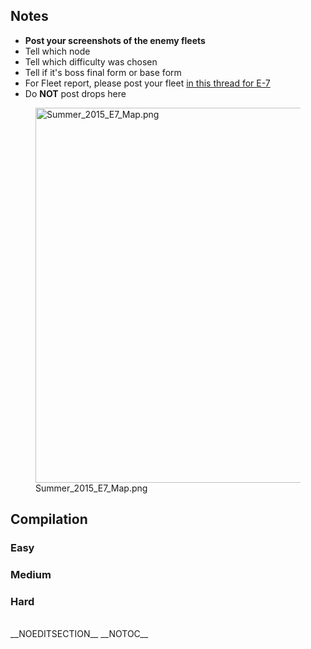 ==Notes==
* '''Post your screenshots of the enemy fleets'''
* Tell which node
* Tell which difficulty was chosen
* Tell if it's boss final form or base form
* For Fleet report, please post your fleet [[Thread:292558|in this thread for E-7]]
* Do '''NOT''' post drops here

[[File:Summer_2015_E7_Map.png|600px]]

==Compilation==
===Easy===
{{NodeInfo
| A
| Resource
| Fuel
| 50 + (Drums * 50) to max of 150
|-
| B
| Normal
| Line Abreast / Echelon
| Submarine So-Class/Flagship 
| Submarine Yo-Class/Elite
| Submarine Ka-Class
| Submarine Ka-Class
| Submarine Ka-Class
|-
| C
| Normal
| Diamond
| Transport Ship Wa-Class/Flagship
| Transport Ship Wa-Class
| Transport Ship Wa-Class
| Light Cruiser He-Class/Flagship
| Destroyer Ro-Class/Late Model
| Destroyer Ro-Class/Late Model
|-
| D
| Resource
| Ammunition
| 50 + (Drums * 50) to max of 150
|-
| E
| Normal
| Line Ahead / Double Line
| Heavy Cruiser Ri-Class/Flagship
| Heavy Cruiser Ne-Class
| Light Cruiser Ho-Class/Flagship
| Destroyer Ha-Class/Late Model Elite
| Destroyer I-Class/Late Model
| Destroyer I-Class/Late Model
|-
| F
| Normal
| Line Abreast / Echelon
| Submarine So-Class/Flagship 
| Submarine So-Class/Elite
| Submarine Ka-Class
| Submarine Ka-Class
| Submarine Ka-Class
|-
| G
| Select
|-
| H
| Select
|-
| I
| Normal
| Line Abreast / Echelon
| Submarine So-Class/Flagship 
| Submarine So-Class/Elite
| Submarine Yo-Class/Elite
| Submarine Ka-Class
| Submarine Ka-Class
| Submarine Ka-Class
|-
| J
| Normal
| Diamond
| Standard Carrier Wo-Class/Kai Flagship
| Standard Carrier Wo-Class/Flagship
| Heavy Cruiser Ne-Class
| Destroyer Ni-Class/Late Model
| Destroyer I-Class/Late Model
| Destroyer I-Class/Late Model
|-
| K
| Aerial
| Diamond
| Standard Carrier Wo-Class/Kai Flagship II
| Light Carrier Nu-Class/Flagship
| Light Carrier Nu-Class/Flagship
| Destroyer Ni-Class
| Destroyer Ni-Class
| Destroyer Ni-Class
|-
| K
| Aerial
| Diamond
| Standard Carrier Wo-Class/Kai Flagship II
| Light Carrier Nu-Class/Flagship
| Light Carrier Nu-Class/Flagship
| Light Cruiser Tsu-Class
| Destroyer Ni-Class
| Destroyer Ni-Class
|-
| L
| Normal
| Line Ahead / Double Line
| Battleship Princess
| Battleship Ru-Class/Flagship
| Battleship Ru-Class/Elite
| Destroyer Ni-Class/Late Model 
| Destroyer I-Class/Late Model 
| Destroyer I-Class/Late Model 
|-
| M
| Normal
| Diamond
| Standard Carrier Wo-Class/Kai Flagship
| Standard Carrier Wo-Class/Kai Flagship
| Light Cruiser Tsu-Class/Elite
| Destroyer Ni-Class/Late Model Elite
| Destroyer Ni-Class/Late Model Elite
| Transport Ship Wa-Class/Elite
|-
| N
| Empty
|-
| O
| Empty
|-
| P
| Empty
|-
| X
| Normal
| Line Ahead
| Harbour Princess
| Heavy Cruiser Ne-Class
| Heavy Cruiser Ne-Class
| Destroyer Ro-Class
| Destroyer Ro-Class
| Transport Ship Wa-Class
|-
| X
| Normal
| Line Ahead
| Harbour Princess
| Heavy Cruiser Ne-Class
| Destroyer Ro-Class
| Destroyer Ro-Class
| Transport Ship Wa-Class
| Transport Ship Wa-Class
|-
| Y
| Normal
| Line Ahead
| Isolated Island Demon/A
| Light Cruiser Tsu-Class
| Destroyer Ha-Class
| Destroyer Ha-Class
| Light Carrier Nu-Class
| Transport Ship Wa-Class/Flagship
|-
| Z
| Boss
| Line Ahead
| Air Defense Princess
| Battleship Princess
| Heavy Cruiser Ne-Class
| Destroyer Ni-Class/Late Model
| Destroyer I-Class/Late Model
| Destroyer I-Class/Late Model
|-
| Z
| Boss/Final
| Line Ahead
| Air Defense Princess
| Battleship Princess
| Heavy Cruiser Ne-Class
| Heavy Cruiser Ne-Class
| Destroyer Ni-Class/Late Model
| Destroyer Ni-Class/Late Model
| toggle_id = 1
| button_display = Click here to view enemy fleet
}}

===Medium===
{{NodeInfo
| A
| Resource
| Fuel
| 50 + (Drums * 50) to max of 150
|-
| B
| Normal
| Line Abreast / Echelon
| Submarine So-Class/Flagship 
| Submarine Yo-Class/Flagship 
| Submarine Yo-Class/Flagship 
| Submarine Ka-Class
| Submarine Ka-Class
|-<!-- Sourced info from wikiwiki.jp/kancolle START-->
| C
| Normal
| Diamond
| Transport Ship Wa-Class/Flagship
| Transport Ship Wa-Class/Elite
| Transport Ship Wa-Class/Elite
| Light Cruiser He-Class/Flagship
| Destroyer Ro-Class/Late Model Elite
| Destroyer Ro-Class/Late Model Elite
|-<!-- Sourced info from wikiwiki.jp/kancolle END -->
| D
| Resource
| Ammunition
| 50 + (Drums * 50) to max of 150
|-<!-- Sourced info from wikiwiki.jp/kancolle START-->
| E
| Normal
| Line Ahead / Double Line
| Heavy Cruiser Ne-Class/Elite
| Heavy Cruiser Ri-Class/Flagship
| Light Cruiser Ho-Class/Flagship
| Destroyer Ha-Class/Late Model Elite
| Destroyer I-Class/Late Model Elite
| Destroyer I-Class/Late Model Elite
|-<!-- Sourced info from wikiwiki.jp/kancolle END -->
| F
| normal
| Line Abreast
| Submarine So-Class/Flagship
| Submarine So-Class/Elite
| Submarine So-Class/Elite
| Submarine Ka-Class
| Submarine Ka-Class
|-
| G
| Select
|-
| H
| Select
|-
| I
| normal
| Echelon
| Submarine So-Class/Flagship
| Submarine So-Class/Elite
| Submarine Yo-Class/Elite
| Submarine Yo-Class/Elite
| Submarine Ka-Class
| Submarine Ka-Class
| -
| J
| Normal
| Double Line / Diamond
| Standard Carrier Wo-Class/Kai Flagship
| Standard Carrier Wo-Class/Flagship II
| Heavy Cruiser Ne-Class/Elite
| Destroyer Ni-Class/Late Model Elite
| Destroyer Ha-Class
| Destroyer Ha-Class
|-
| J
| normal
| Diamond
| Standard Carrier Wo-Class/Kai Flagship III
| Standard Carrier Wo-Class/Flagship II
| Heavy Cruiser Ne-Class/Elite
| Destroyer Ni-Class/Late Model Elite
| Destroyer Ha-Class/Late Model
| Destroyer Ha-Class/Late Model
|-
| K
| aerial
| Diamond
| Standard Carrier Wo-Class/Kai Flagship III
| Standard Carrier Wo-Class/Flagship II
| Standard Carrier Wo-Class/Flagship II
| Light Cruiser Tsu-Class/Elite
| Destroyer Ni-Class/Late Model
| Destroyer Ni-Class/Late Model
|-
| K
| aerial
| Diamond
| Standard Carrier Wo-Class/Kai Flagship III
| Standard Carrier Wo-Class/Flagship II
| Standard Carrier Wo-Class/Flagship II
| Destroyer Ni-Class/Late Model
| Destroyer Ni-Class/Late Model
| Destroyer Ni-Class/Late Model
|-
| L
| normal
| Double Line
| Battleship Princess
| Battleship Ru-Class/Flagship
| Battleship Ru-Class/Flagship
| Light Cruiser Tsu-Class
| Destroyer Ni-Class/Late Model
| Destroyer Ni-Class/Late Model
|-<!-- Sourced info from wikiwiki.jp/kancolle START-->
| M
| Normal
| Diamond / Double Line
| Standard Carrier Wo-Class/Kai Flagship
| Standard Carrier Wo-Class/Kai Flagship
| Light Cruiser Tsu-Class/Elite
| Destroyer Ni-Class/Late Model Elite
| Destroyer Ni-Class/Late Model Elite
| Transport Ship Wa-Class/Flagship
|-<!-- Sourced info from wikiwiki.jp/kancolle END -->
| N
| Empty
|-
| O
| Empty
|-
| P
| Empty
|-
| X
| Normal
| Line Ahead
| Harbour Princess
| Heavy Cruiser Ne-Class/Elite
| Heavy Cruiser Ne-Class/Elite
| Destroyer I-Class/Late Model
| Destroyer I-Class/Late Model 
| Transport Ship Wa-Class/Elite
|-
| X
| Normal
| Line Ahead
| Harbour Princess
| Heavy Cruiser Ne-Class/Elite
| Destroyer Ro-Class/Late Model
| Destroyer Ro-Class/Late Model
| Transport Ship Wa-Class/Elite
| Transport Ship Wa-Class/Elite
|-
| Y
| Normal
| Line Ahead
| Isolated Island Demon
| Light Cruiser Tsu-Class/Elite
| Destroyer Ha-Class/Late Model Elite
| Destroyer Ha-Class/Late Model Elite
| Light Carrier Nu-Class/Flagship
| Transport Ship Wa-Class/Flagship
|-
| Y
| normal
| Line Ahead
| Isolated Island Demon
| Light Cruiser Tsu-Class
| Destroyer Ha-Class/Late Model Elite
| Destroyer Ha-Class/Late Model Elite
| Light Carrier Nu-Class/Flagship
| Transport Ship Wa-Class/Flagship
|-
| Z
| Boss
| Line Ahead
| Air Defense Princess
| Battleship Princess
| Heavy Cruiser Ne-Class
| Heavy Cruiser Ne-Class
| Destroyer Ni-Class/Late Model Elite
| Destroyer Ni-Class/Late Model Elite
|-
| Z
| Boss/Final
| Line Ahead
| Air Defense Princess
| Battleship Princess
| Heavy Cruiser Ne-Class/Elite
| Heavy Cruiser Ne-Class/Elite
| Destroyer Ni-Class/Late Model Elite
| Destroyer Ni-Class/Late Model Elite
| toggle_id = 2
| button_display = Click here to view enemy fleet
}}

===Hard===
{{NodeInfo
| A
| Resource
| Fuel
| 50 + (Drums * 50) to max of 150
|-
| B
| Normal
| Line Abreast / Echelon
| Submarine So-Class/Flagship 
| Submarine Yo-Class/Flagship 
| Submarine Yo-Class/Flagship 
| Submarine Ka-Class/Elite 
| Submarine Ka-Class/Elite
|-
| C
| Normal
| Diamond
| Transport Ship Wa-Class/Flagship
| Transport Ship Wa-Class/Flagship
| Transport Ship Wa-Class/Flagship
| Light Cruiser He-Class/Flagship
| Destroyer Ro-Class/Late Model Elite
| Destroyer Ro-Class/Late Model Elite
|-
| D
| Resource
| Ammunition
| 50 + (Drums * 50) to max of 150
|-
| E
| Normal
| Line Ahead
| Heavy Cruiser Ne-Class/Elite
| Heavy Cruiser Ri-Class/Flagship
| Torpedo Cruiser Chi-Class/Flagship
| Destroyer Ha-Class/Late Model Elite
| Destroyer I-Class/Late Model Elite
| Destroyer I-Class/Late Model Elite
|-
| F
| Normal
| Line Abreast
| Submarine So-Class/Flagship 
| Submarine So-Class/Elite
| Submarine So-Class/Elite 
| Submarine Ka-Class/Elite 
| Submarine Ka-Class/Elite
|-
| G
| Select
|-
| H
| Select
|-
| I
| Normal
| Line Abreast
| Submarine So-Class/Flagship 
| Submarine So-Class/Elite
| Submarine Yo-Class/Elite
| Submarine Yo-Class/Elite 
| Submarine Ka-Class/Elite 
| Submarine Ka-Class/Elite 
|-
| J
| Normal
| Diamond
| Standard Carrier Wo-Class/Kai Flagship
| Standard Carrier Wo-Class/Flagship
| Heavy Cruiser Ne-Class/Elite
| Destroyer Ni-Class/Late Model Elite
| Destroyer Ha-Class/Late Model Elite
| Destroyer Ha-Class/Late Model Elite
|-
| J
| Normal
| Double Line
| Standard Carrier Wo-Class/Kai Flagship
| Standard Carrier Wo-Class/Flagship
| Heavy Cruiser Ne-Class/Elite
| Destroyer Ni-Class/Late Model Elite
| Destroyer Ha-Class/Late Model Elite
| Destroyer Ha-Class/Late Model Elite
|-
| K
| Aerial
| Diamond
| Standard Carrier Wo-Class/Kai Flagship
| Standard Carrier Wo-Class/Flagship 
| Standard Carrier Wo-Class/Flagship
| Destroyer Ni-Class/Late Model Elite
| Destroyer Ni-Class/Late Model Elite
| Destroyer Ni-Class/Late Model Elite
|-
| L
| Normal
| Line Ahead / Double Line
| Battleship Princess
| Battleship Ru-Class/Flagship
| Battleship Ru-Class/Flagship
| Light Cruiser Tsu-Class/Elite
| Destroyer Ni-Class/Late Model Elite 
| Destroyer Ni-Class/Late Model Elite
|-
| M
| Normal
| Double Line
| Standard Carrier Wo-Class/Kai Flagship IV
| Standard Carrier Wo-Class/Kai Flagship IV
| Light Cruiser Tsu-Class/Elite
| Light Cruiser Tsu-Class/Elite
| Destroyer Ni-Class/Late Model Elite 
| Destroyer Ni-Class/Late Model Elite 
|-
| M
| Normal
| Diamond
| Standard Carrier Wo-Class/Kai Flagship II
| Standard Carrier Wo-Class/Kai Flagship II
| Light Cruiser Tsu-Class/Elite
| Light Cruiser Tsu-Class/Elite
| Destroyer Ni-Class/Late Model Elite
| Destroyer Ni-Class/Late Model Elite
|-
| N
| Empty
|-
| O
| Empty
|-
| P
| Empty
|-
| X
| Normal
| Line Ahead
| Harbour Princess
| Heavy Cruiser Ne-Class/Elite
| Heavy Cruiser Ne-Class/Elite
| Destroyer I-Class/Late Model Elite
| Destroyer I-Class/Late Model Elite
| Transport Ship Wa-Class/Flagship
|-
| X
| Normal
| Line Ahead
| Harbour Princess
| Heavy Cruiser Ne-Class/Elite
| Destroyer I-Class/Late Model Elite
| Destroyer I-Class/Late Model Elite
| Destroyer I-Class/Late Model Elite
| Transport Ship Wa-Class/Flagship
|-
| Y
| Normal
| Line Ahead
| Isolated Island Demon
| Light Cruiser Tsu-Class/Elite
| Destroyer Ha-Class/Late Model Elite
| Destroyer Ha-Class/Late Model Elite
| Light Carrier Nu-Class/Flagship
| Transport Ship Wa-Class/Flagship
|-
| Z
| Boss
| Line Ahead
| Air Defense Princess
| Battleship Princess
| Heavy Cruiser Ne-Class/Elite
| Heavy Cruiser Ne-Class/Elite
| Destroyer Ni-Class/Late Model Elite
| Destroyer Ni-Class/Late Model Elite
|-
| Z
| Boss/Final
| Line Ahead
| Air Defense Princess
| Battleship Princess
| Battleship Princess
| Heavy Cruiser Ne-Class/Elite
| Destroyer Ni-Class/Late Model Elite
| Destroyer Ni-Class/Late Model Elite
| toggle_id = 3
| button_display = Click here to view enemy fleet
}}
<br />
__NOEDITSECTION__
__NOTOC__<ac_metadata title="[Summer 2015 Event] E-7 - Enemy" related_topics="Summer 2015 Event"> </ac_metadata>